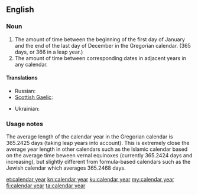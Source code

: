 ==English==

===Noun===
{{wikipedia}}
{{en-noun|head=[[calendar]] [[year]]}}

# The amount of time between the beginning of the first day of January and the end of the last day of December in the Gregorian calendar. (365 days, or 366 in a leap year.)
# The amount of time between corresponding dates in adjacent years in any calendar.

====Translations====
{{trans-top|time between 1st January and 31st December}}
* Russian: {{t-|ru|календарный год|tr=kalendarny god|sc=Cyrl}}
* [[Scottish Gaelic]]: {{t-|gd|bliadhna mìosachain|f}}
{{trans-mid}}
* Ukrainian: {{t-|uk|календарний рік|m|tr=kalendarny rik|sc=Cyrl}}
{{trans-bottom}}

{{trans-top|time between corresponding dates in adjacent years}}
{{trans-mid}}
{{trans-bottom}}

===Usage notes===
The average length of the calendar year in the Gregorian calendar is 365.2425 days (taking leap years into account).  This is extremely close the average year length in other calendars such as the Islamic calendar based on the average time beween vernal equinoxes (currently 365.2424 days and increasing), but slightly different from formula-based calendars such as the Jewish calendar which averages 365.2468 days.

[[et:calendar year]]
[[kn:calendar year]]
[[ku:calendar year]]
[[my:calendar year]]
[[fi:calendar year]]
[[ta:calendar year]]